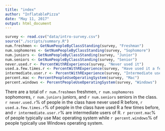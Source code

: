```yaml
---
title: "index"
author: "InflatablePizza"
date: "May 11, 2017"
output: html_document
---
```


```r
survey <- read.csv("data/intro-survey.csv")
source("./scripts/summary.R")
num.freshmen <- GetNumPeopleByClassStanding(survey, "Freshman")
num.sophomores <- GetNumPeopleByClassStanding(survey, "Sophomore")
num.juniors <- GetNumPeopleByClassStanding(survey, "Junior")
num.seniors <- GetNumPeopleByClassStanding(survey, "Senior")
never.used.r <- PercentWithRExperience(survey, "Never used it")
used.a.few.times.r <- PercentWithRExperience(survey, "Have used it a few times")
intermediate.user.r <- PercentWithRExperience(survey, "Intermediate user")
percent.mac <- PercentPeopleUseOperatingSystem(survey, "Mac")
percent.windows <- PercentPeopleUseOperatingSystem(survey, "Windows")

```
There are a total of `r num.freshmen` freshmen, `r num.sophomores` sophomores, `r num.juniors` juniors, and `r num.seniors` seniors in the class. `r never.used.r`% of people in the class have never used R before, `r used.a.few.times.r`% of people in the class have used R a few times before, and `r intermediate.user.r`% are intermediate users of R. `r percent.mac`% of people typically use Mac operating system while `r percent.windows`% of people typically use Windows operating system.